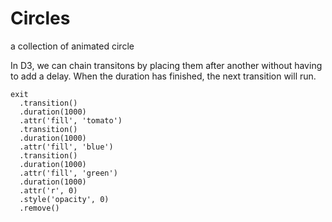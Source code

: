 
<Meta title="menu/atoms/circles" />

# Circles

<Subtitle>a collection of animated circle</Subtitle>

In D3, we can chain transitons by placing them after another without having to add a delay.
When the duration has finished, the next transition will run. 

```
exit
  .transition()
  .duration(1000)
  .attr('fill', 'tomato')
  .transition()
  .duration(1000)
  .attr('fill', 'blue')
  .transition()
  .duration(1000)
  .attr('fill', 'green')
  .duration(1000)
  .attr('r', 0)
  .style('opacity', 0)
  .remove()
```

<Canvas>
  <Story name="circle">
    <SVG>
      <Circle />
    </SVG>
  </Story>
  <Story name="animated circles">
    <AnimatedCirclesStory />
  </Story>
</Canvas>